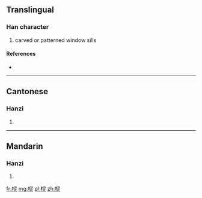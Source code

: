 {{also|欞}}
==Translingual==

===Han character===
{{Han char|rn=75|rad=木|as=07|sn=11|four=|canj=木尸一火 (DSMF)}}

# carved or patterned window sills

====References====
* {{Han ref|kx=0531.131|hdz=21221.060|uh=68C2|ud=26818}}

----

==Cantonese==

===Hanzi===
{{yue-hanzi|jyut=|y=ling4|tra=欞}}

# {{defn|lang=yue|sort=木07}}

----

==Mandarin==

===Hanzi===
{{cmn-hanzi|tra=欞|pin=[[líng]] ([[ling2]]), [[lún]] ([[lun2]])|wg=ling<sup>2</sup>, lun<sup>2</sup>}}

# {{defn|lang=cmn|sort=木07}}

[[fr:棂]]
[[mg:棂]]
[[pl:棂]]
[[zh:棂]]